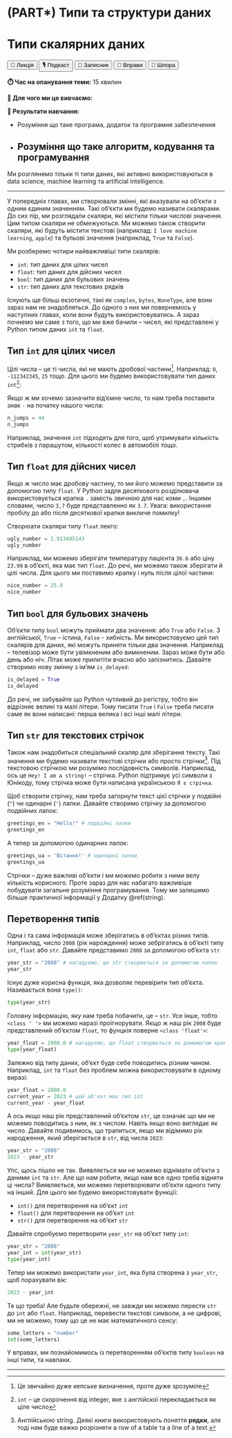 # (PART\*) Типи та структури даних {-}

# Типи скалярних даних

<div class="btn-group">
  <button class="lecture">🎥 Лекція</button>
  <button class="podcast">🎙️ Подкаст</button>
  <button class="notebook">📓 Записник</button>
  <button class="exercises">🤸 Вправи</button>
  <button class="cheat">📝 Шпора</button>
</div>

**⏱️ Час на опанування теми:** 15 хвилин

**🤷 Для чого ми це вивчаємо:**

**🔑 Результати навчання:**

- Розуміння що таке програма, додаток та програмне забезпечення
- Розуміння що таке алгоритм, кодування та програмування 
---

Ми розглянемо тільки ті типи даних, які активно використовуються в data science, machine learning та artificial intelligence.

---

У попередніх главах, ми створювали змінні, які вказували на об'єкти з одним єдиним значенням. Такі об'єкти ми будемо називати скалярами. До сих пір, ми розглядали скаляри, які містили тільки числові значення. Цим типом скаляри не обмежуються. Ми можемо також створити скаляри, які будуть містити текстові (наприклад: `I love machine learning`, `apple`) та бульові значення (наприклад, `True` та `False`).

Ми розберемо чотири найважливіші типи скалярів:

- `int`: тип даних для цілих чисел
- `float`: тип даних для дійсних чисел
- `bool`: тип даних для бульових значень
- `str`: тип даних для текстових рядків

Існують ще більш екзотичні, такі як `complex`, `bytes`, `NoneType`, але вони зараз нам не знадобляться. До одного з них ми повернемось у наступних главах, коли вони будуть використовуватись. А зараз почнемо ми саме з того, що ми вже бачили -- чисел, які представлені у Python типом даних `int` та `float`.

## Тип `int` для цілих чисел

Цілі числа -- це ті числа, які не мають дробової частини^[Це звичайно дуже кепське визначення, проте дуже зрозуміле]. Наприклад: `0`, `-112342345`, `25` тощо. Для цього ми будемо використовувати тип даних `int`^[`int` -- це скорочення від integer, яке з англійскої перекладається як ціле число]: 

Якщо ж ми хочемо зазначити від'ємне число, то нам треба поставити знак `-` на початку нашого числа: 

```python
n_jumps = 44
n_jumps
```

Наприклад, значення `int` підходять для того, щоб утримувати кількість стрибків з парашутом, кількості колес в автомобілі тощо. 

## Тип `float` для дійсних чисел

Якщо ж число має дробову частину, то ми його можемо представити за допомогою типу `float`. У Python задля десяткового розділювача використовується крапка `.` замість звичною для нас коми `,`. Іншими словами, число `3,7` буде представленно як `3.7`. Увага: використання пробілу до або після десяткової крапки викличе помилку! 

Створюати скаляри типу `float` лекго:

```python
ugly_number = 2.913485143
ugly_number
```

Наприклад, ми можемо зберігати температуру пацієнта `36.6` або ціну `23.99` в об'єкті, яка має тип `float`. До речі, ми можемо також зберігати й цілі числа. Для цього ми поставимо крапку і нуль після цілої частини:

```python
nice_number = 25.0
nice_number
```

## Тип `bool` для бульових значень

Об'єкти типу `bool` можуть приймати два значення: або `True` або `False`. З англійської, `True` -- істина, `False` - хибність. Ми використовуємо цей тип скалярів для даних, які можуть приняти тільки два значення. Наприклад -- телевізор може бути увімкненим або вимкненим. Зараз може бути або день або ніч. Літак може прилитіти вчасно або запізнитись. Давайте створимо нову змінну з ім'ям `is_delayed`: 

```python
is_delayed = True
is_delayed
```

До речі, не забувайте що Python чутливий до регістру, тобто він відрізняє великі та малі літери. Тому писати `True` і `False` треба писати саме як вони написані: перша велика і всі інші малі літери.

## Тип `str` для текстових стрічок 

Також нам знадобиться спеціальний скаляр для зберігання тексту. Такі значення ми будемо називати текстові стрічки або просто стрічки^[Англійською string. Деякі книги використовують поняття **рядки**, але тоді нам буде важко розрізняти a row of a table та a line of a text.]. Під текстовою стрічкою ми розумімо послідовність символів. Наприклад, ось це `Hey! I am a string!` -- стрічка. Python підтримує усі символи з Юнікоду, тому стрічка може бути написана українською `Я є стрічка`.

Щоб створити стрічку, нам треба загорнути текст цієї стрічки у подвійні (`"`) чи одинарні (`'`) лапки. Давайте створимо стрічку за допомогою подвійних лапок:

```python
greetings_en = "Hello!" # подвійні лапки
greetings_en
```

А тепер за допомогою одинарних лапок:

```python
greetings_ua = 'Вітання!' # одинарні лапки
greetings_ua
```

Стрічки -- дуже важливі об'єкти і ми можемо робити з ними велу кількість корисного. Проте зараз для нас набагато важливіше побудувати загальне розуміння програмування. Тому ми залишимо більше практичної інформації у Додатку \@ref(string).

## Перетворення типів

Одна і та сама інформація може зберігатись в об'єктах різних типів. Наприклад, число `2008` (рік нарождення) може зебрігатись в об'єкті типу `int`, `float` або `str`. Давайте представимо `2008` за допомогою об'єкта `str`

```python
year_str = "2008" # нагадуємо, що str створюється за допомогою лапок
year_str
```

Існує дуже корисна функція, яка дозволяє перевірити тип об'єкта. Називається вона `type()`:

```python
type(year_str)
```

Головну інформацію, яку нам треба побачити, це -- `str`. Усе інше, тобто `<class ' '>` ми можемо наразі проігнорувати. Якщо ж наш рік `2008` буде представлений об'єктом `float`, то фунцкія поверне `<class 'float'>`:

```python
year_float = 2008.0 # нагадуємо, що float створюється за домомогою крапки
type(year_float)
```

Залежно від типу даних, об'єкт буде себе поводитись різним чином. Наприклад, `int` та `float` без проблем можна використовувати в одному виразі:

```python
year_float = 2008.0
current_year = 2023 # цей об'єкт має тип int
current_year - year_float
```

А ось якщо наш рік представлений об'єктом `str`, це означає що ми не можемо поводитись з ним, як з числом. Навіть якщо воно виглядає як число. Давайте подивимось, що трапиться, якщо ми відімимо рік народження, який зберігається в `str`, від числа `2023`:

```python
year_str = "2008" 
2023 - year_str
```

Упс, щось пішло не так. Виявляється ми не можемо віднімати об'єкти з даними `int` та `str`. Але що нам робити, якщо нам все одно треба відняти ці числа? Виявляється, ми можемо перетворювати об'єкти одного типу на інший. Для цього ми будемо використовувати функції: 

- `int()` для перетворення на об'єкт `int`
- `float()` для перетворення на об'єкт `int`
- `str()` для перетворення на об'єкт `str`

Давайте спробуємо перетворити `year_str` на об'єкт типу `int`: 

```python
year_str = "2008"
year_int = int(year_str)
type(year_int)
```

Тепер ми можемо використати `year_int`, яка була створена з `year_str`, щоб порахувати вік: 

```python
2023 - year_int
```

Те що треба! Але будьте обережні, не завжди ми можемо перести `str` до `int` або `float`. Наприклад, перевести текстові символи, а не цифрові, ми не можемо, тому що це не має математичного сенсу:

```python
some_letters = "number"
int(some_letters)
```

У вправах, ми познайомимось із перетворенням об'єктів типу `boolean` на інші типи, та навпаки.

---

